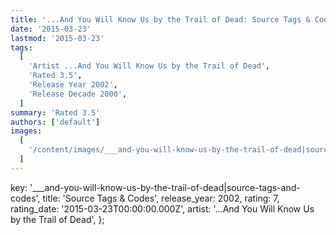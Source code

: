 ```yaml
---
title: '...And You Will Know Us by the Trail of Dead: Source Tags & Codes (2002)'
date: '2015-03-23'
lastmod: '2015-03-23'
tags:
  [
    'Artist ...And You Will Know Us by the Trail of Dead',
    'Rated 3.5',
    'Release Year 2002',
    'Release Decade 2000',
  ]
summary: 'Rated 3.5'
authors: ['default']
images:
  [
    '/content/images/___and-you-will-know-us-by-the-trail-of-dead|source-tags-and-codes.jpg',
  ]
---
```


  key: '___and-you-will-know-us-by-the-trail-of-dead|source-tags-and-codes',
  title: 'Source Tags & Codes',
  release_year: 2002,
  rating: 7,
  rating_date: '2015-03-23T00:00:00.000Z',
  artist: '...And You Will Know Us by the Trail of Dead',
};

<MusicRating data={data} />
